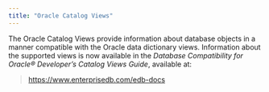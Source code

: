 ```yaml
---
title: "Oracle Catalog Views"
---
```


The Oracle Catalog Views provide information about database objects in a manner compatible with the Oracle data dictionary views. Information about the supported views is now available in the *Database Compatibility for Oracle® Developer’s Catalog Views Guide*, available at:

> <https://www.enterprisedb.com/edb-docs>

